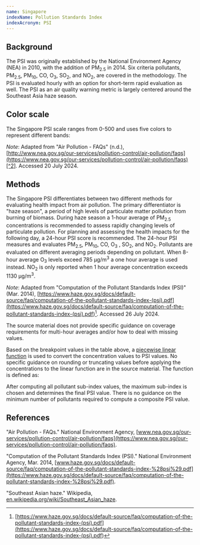 ```yaml
---
name: Singapore
indexName: Pollution Standards Index
indexAcronym: PSI
---
```



## Background

The PSI was originally established by the National Environment Agency (NEA) in 2010, with the addition of PM<sub>2.5</sub> in 2014. Six criteria pollutants, PM<sub>2.5</sub>, PM<sub>10</sub>, CO, O<sub>3</sub>, SO<sub>2</sub>, and NO<sub>2</sub>, are covered in the methodology. The PSI is evaluated hourly with an option for short-term rapid evaluation as well. The PSI as an air quality warning metric is largely centered around the Southeast Asia haze season.

## Color scale

The Singapore PSI scale ranges from 0-500 and uses five colors to represent different bands:

<div class="latex-container">
  <ColorScale index="singapore" value={false} />
</div>

_Note_: Adapted from "Air Pollution - FAQs" (n.d.), [http://www.nea.gov.sg/our-services/pollution-control/air-pollution/faqs](https://www.nea.gov.sg/our-services/pollution-control/air-pollution/faqs)[^2]. Accessed 20 July 2024.

## Methods

The Singapore PSI differentiates between two different methods for evaluating health impact from air pollution. The primary differentiator is "haze season", a period of high levels of particulate matter pollution from burning of biomass. During haze season a 1-hour average of PM<sub>2.5</sub> concentrations is recommended to assess rapidly changing levels of particulate pollution. For planning and assessing the health impacts for the following day, a 24-hour PSI score is recommended. The 24-hour PSI measures and evaluates PM<sub>2.5</sub>, PM<sub>10</sub>, CO, O<sub>3</sub> , SO<sub>2</sub>, and NO<sub>2</sub>. Pollutants are evaluated on different averaging periods depending on pollutant. When 8-hour average O<sub>3</sub> levels exceed 785 µg/m<sup>3</sup> a one hour average is used instead. NO<sub>2</sub> is only reported when 1 hour average concentration exceeds 1130 µg/m<sup>3</sup>.

<BreakpointsTable index="singapore" />

_Note_: Adapted from "Computation of the Pollutant Standards Index (PSI)" (Mar. 2014),
[https://www.haze.gov.sg/docs/default-source/faq/computation-of-the-pollutant-standards-index-(psi).pdf](<https://www.haze.gov.sg/docs/default-source/faq/computation-of-the-pollutant-standards-index-(psi).pdf>)[^1]. Accessed 26 July 2024.

<Admonition type="note">
  The source material does not provide specific guidance on coverage
  requirements for multi-hour averages and/or how to deal with missing values.
</Admonition>

Based on the breakpoint values in the table above, a [piecewise linear function](/methods#piecewise-linear-function) is used to convert the concentration values to PSI values. No specific guidance on rounding or truncating values before applying the concentrations to the linear function are in the source material. The function is defined as:

<PiecewiseLatexDoc label="PSI" />

After computing all pollutant sub-index values, the maximum sub-index is chosen and determines the final PSI value. There is no guidance on the minimum number of pollutants required to compute a composite PSI value.

## References

"Air Pollution - FAQs." National Environment Agency, [www.nea.gov.sg/our-services/pollution-control/air-pollution/faqs](https://www.nea.gov.sg/our-services/pollution-control/air-pollution/faqs).

"Computation of the Pollutant Standards Index (PSI)." National Environment Agency, Mar. 2014, [www.haze.gov.sg/docs/default-source/faq/computation-of-the-pollutant-standards-index-%28psi%29.pdf](https://www.haze.gov.sg/docs/default-source/faq/computation-of-the-pollutant-standards-index-%28psi%29.pdf).

"Southeast Asian haze." Wikipedia, [en.wikipedia.org/wiki/Southeast_Asian_haze](https://en.wikipedia.org/wiki/Southeast_Asian_haze).

[^1]: [https://www.haze.gov.sg/docs/default-source/faq/computation-of-the-pollutant-standards-index-(psi).pdf](<https://www.haze.gov.sg/docs/default-source/faq/computation-of-the-pollutant-standards-index-(psi).pdf>)
[^2]: [http://www.nea.gov.sg/our-services/pollution-control/air-pollution/faqs](https://www.nea.gov.sg/our-services/pollution-control/air-pollution/faqs)
